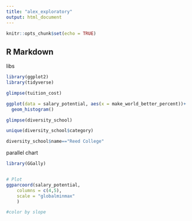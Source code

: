 ```yaml
---
title: "alex_exploratory"
output: html_document
---
```


```r
knitr::opts_chunk$set(echo = TRUE)
```

## R Markdown

libs 
```r
library(ggplot2)
library(tidyverse)
```

```r
glimpse(tuition_cost)
```


```r
ggplot(data = salary_potential, aes(x = make_world_better_percent))+
  geom_histogram()

```


```r
glimpse(diversity_school)

unique(diversity_school$category)

diversity_school$name=="Reed College"
```

parallel chart

```r
library(GGally)


# Plot
ggparcoord(salary_potential,
    columns = c(4,5),
    scale = "globalminmax"
    ) 

#color by slope 
```

